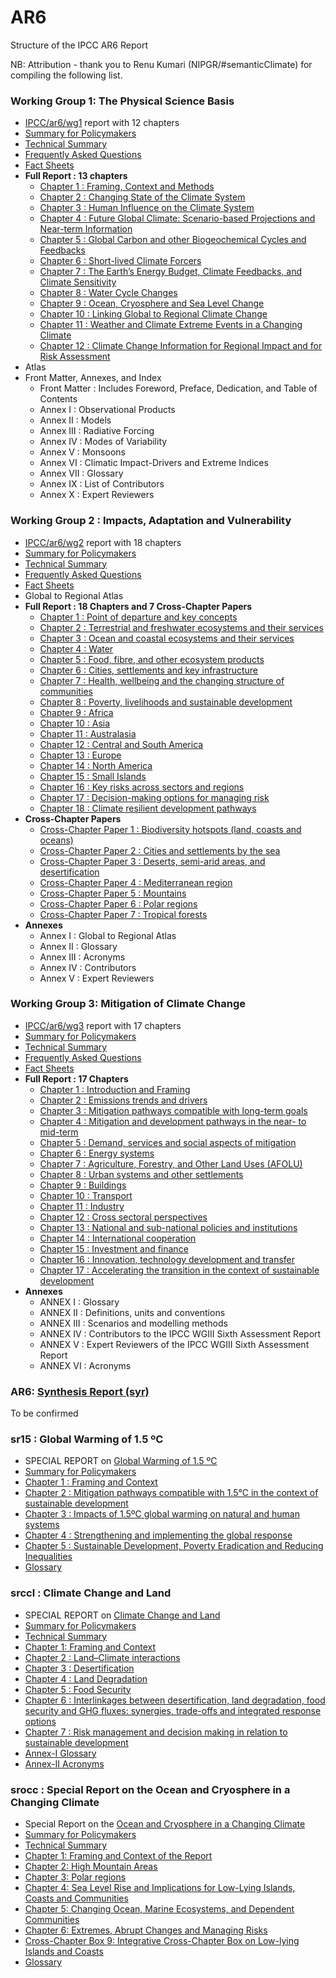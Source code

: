 # AR6 {.unnumbered}

Structure of the IPCC AR6 Report

NB: Attribution \- thank you to Renu Kumari (NIPGR/\#semanticClimate) for compiling the following list. 

### **Working Group 1: The Physical Science Basis**

* [IPCC/ar6/wg1](https://www.ipcc.ch/report/ar6/wg1/) report with 12 chapters  
* [Summary for Policymakers](https://www.ipcc.ch/report/ar6/wg1/chapter/summary-for-policymakers/)  
* [Technical Summary](https://www.ipcc.ch/report/ar6/wg1/chapter/technical-summary/)  
* [Frequently Asked Questions](https://www.ipcc.ch/report/ar6/wg1/resources/frequently-asked-questions/)  
* [Fact Sheets](https://www.ipcc.ch/report/ar6/wg1/resources/factsheets/)  
* **Full Report : 13 chapters**  
  * [Chapter 1 : Framing, Context and Methods](https://www.ipcc.ch/report/ar6/wg1/chapter/chapter-1)  
  * [Chapter 2 : Changing State of the Climate System](https://www.ipcc.ch/report/ar6/wg1/chapter/chapter-2)  
  * [Chapter 3 : Human Influence on the Climate System](https://www.ipcc.ch/report/ar6/wg1/chapter/chapter-3)  
  * [Chapter 4 : Future Global Climate: Scenario-based Projections and Near-term Information](https://www.ipcc.ch/report/ar6/wg1/chapter/chapter-4)  
  * [Chapter 5 : Global Carbon and other Biogeochemical Cycles and Feedbacks](https://www.ipcc.ch/report/ar6/wg1/chapter/chapter-5)  
  * [Chapter 6 : Short-lived Climate Forcers](https://www.ipcc.ch/report/ar6/wg1/chapter/chapter-6)  
  * [Chapter 7 : The Earth’s Energy Budget, Climate Feedbacks, and Climate Sensitivity](https://www.ipcc.ch/report/ar6/wg1/chapter/chapter-7)  
  * [Chapter 8 : Water Cycle Changes](https://www.ipcc.ch/report/ar6/wg1/chapter/chapter-8)  
  * [Chapter 9 : Ocean, Cryosphere and Sea Level Change](https://www.ipcc.ch/report/ar6/wg1/chapter/chapter-9)  
  * [Chapter 10 : Linking Global to Regional Climate Change](https://www.ipcc.ch/report/ar6/wg1/chapter/chapter-10)  
  * [Chapter 11 : Weather and Climate Extreme Events in a Changing Climate](https://www.ipcc.ch/report/ar6/wg1/chapter/chapter-11)  
  * [Chapter 12 : Climate Change Information for Regional Impact and for Risk Assessment](https://www.ipcc.ch/report/ar6/wg1/chapter/chapter-12)  
* Atlas  
* Front Matter, Annexes, and Index  
  * Front Matter : Includes Foreword, Preface, Dedication, and Table of Contents  
  * Annex I : Observational Products  
  * Annex II : Models  
  * Annex III : Radiative Forcing  
  * Annex IV : Modes of Variability  
  * Annex V : Monsoons  
  * Annex VI : Climatic Impact-Drivers and Extreme Indices  
  * Annex VII : Glossary  
  * Annex IX : List of Contributors  
  * Annex X : Expert Reviewers

### **Working Group 2 : Impacts, Adaptation and Vulnerability**

* [IPCC/ar6/wg2](https://www.ipcc.ch/report/ar6/wg2/) report with 18 chapters  
* [Summary for Policymakers](https://www.ipcc.ch/report/ar6/wg2/chapter/summary-for-policymakers/)  
* [Technical Summary](https://www.ipcc.ch/report/ar6/wg2/chapter/technical-summary/)  
* [Frequently Asked Questions](https://www.ipcc.ch/report/ar6/wg2/about/frequently-asked-questions)  
* [Fact Sheets](https://www.ipcc.ch/report/ar6/wg2/about/factsheets)  
* Global to Regional Atlas  
* **Full Report : 18 Chapters and 7 Cross-Chapter Papers**  
  * [Chapter 1 : Point of departure and key concepts](https://www.ipcc.ch/report/ar6/wg2/chapter/chapter-1)  
  * [Chapter 2 : Terrestrial and freshwater ecosystems and their services](https://www.ipcc.ch/report/ar6/wg2/chapter/chapter-2)  
  * [Chapter 3 : Ocean and coastal ecosystems and their services](https://www.ipcc.ch/report/ar6/wg2/chapter/chapter-3)  
  * [Chapter 4 : Water](https://www.ipcc.ch/report/ar6/wg2/chapter/chapter-4)  
  * [Chapter 5 : Food, fibre, and other ecosystem products](https://www.ipcc.ch/report/ar6/wg2/chapter/chapter-5)  
  * [Chapter 6 : Cities, settlements and key infrastructure](https://www.ipcc.ch/report/ar6/wg2/chapter/chapter-6)  
  * [Chapter 7 : Health, wellbeing and the changing structure of communities](https://www.ipcc.ch/report/ar6/wg2/chapter/chapter-7)  
  * [Chapter 8 : Poverty, livelihoods and sustainable development](https://www.ipcc.ch/report/ar6/wg2/chapter/chapter-8)  
  * [Chapter 9 : Africa](https://www.ipcc.ch/report/ar6/wg2/chapter/chapter-9)  
  * [Chapter 10 : Asia](https://www.ipcc.ch/report/ar6/wg2/chapter/chapter-10)  
  * [Chapter 11 : Australasia](https://www.ipcc.ch/report/ar6/wg2/chapter/chapter-11)  
  * [Chapter 12 : Central and South America](https://www.ipcc.ch/report/ar6/wg2/chapter/chapter-12)  
  * [Chapter 13 : Europe](https://www.ipcc.ch/report/ar6/wg2/chapter/chapter-13)  
  * [Chapter 14 : North America](https://www.ipcc.ch/report/ar6/wg2/chapter/chapter-14)  
  * [Chapter 15 : Small Islands](https://www.ipcc.ch/report/ar6/wg2/chapter/chapter-15)  
  * [Chapter 16 : Key risks across sectors and regions](https://www.ipcc.ch/report/ar6/wg2/chapter/chapter-16)  
  * [Chapter 17 : Decision-making options for managing risk](https://www.ipcc.ch/report/ar6/wg2/chapter/chapter-17)  
  * [Chapter 18 : Climate resilient development pathways](https://www.ipcc.ch/report/ar6/wg2/chapter/chapter-18)  
* **Cross-Chapter Papers**  
  * [Cross-Chapter Paper 1 : Biodiversity hotspots (land, coasts and oceans)](https://www.ipcc.ch/report/ar6/wg2/chapter/ccp1/)  
  * [Cross-Chapter Paper 2 : Cities and settlements by the sea](https://www.ipcc.ch/report/ar6/wg2/chapter/ccp2/)  
  * [Cross-Chapter Paper 3 : Deserts, semi-arid areas, and desertification](https://www.ipcc.ch/report/ar6/wg2/chapter/ccp3/)  
  * [Cross-Chapter Paper 4 : Mediterranean region](https://www.ipcc.ch/report/ar6/wg2/chapter/ccp4/)  
  * [Cross-Chapter Paper 5 : Mountains](https://www.ipcc.ch/report/ar6/wg2/chapter/ccp5/)  
  * [Cross-Chapter Paper 6 : Polar regions](https://www.ipcc.ch/report/ar6/wg2/chapter/ccp6/)  
  * [Cross-Chapter Paper 7 : Tropical forests](https://www.ipcc.ch/report/ar6/wg2/chapter/ccp7/)  
* **Annexes**  
  * Annex I : Global to Regional Atlas  
  * Annex II : Glossary  
  * Annex III : Acronyms  
  * Annex IV : Contributors  
  * Annex V : Expert Reviewers

### **Working Group 3: Mitigation of Climate Change**

* [IPCC/ar6/wg3](https://www.ipcc.ch/report/ar6/wg3/) report with 17 chapters  
* [Summary for Policymakers](https://www.ipcc.ch/report/ar6/wg3/chapter/summary-for-policymakers/)  
* [Technical Summary](https://www.ipcc.ch/report/ar6/wg3/chapter/technical-summary/)  
* [Frequently Asked Questions](https://www.ipcc.ch/report/ar6/wg3/about/frequently-asked-questions)  
* [Fact Sheets](https://www.ipcc.ch/report/ar6/wg3/resources/factsheets)  
* **Full Report : 17 Chapters**  
  * [Chapter 1 : Introduction and Framing](https://www.ipcc.ch/report/ar6/wg3/chapter/chapter-1)  
  * [Chapter 2 : Emissions trends and drivers](https://www.ipcc.ch/report/ar6/wg3/chapter/chapter-2)  
  * [Chapter 3 : Mitigation pathways compatible with long-term goals](https://www.ipcc.ch/report/ar6/wg3/chapter/chapter-3)  
  * [Chapter 4 : Mitigation and development pathways in the near- to mid-term](https://www.ipcc.ch/report/ar6/wg3/chapter/chapter-4)  
  * [Chapter 5 : Demand, services and social aspects of mitigation](https://www.ipcc.ch/report/ar6/wg3/chapter/chapter-5)  
  * [Chapter 6 : Energy systems](https://www.ipcc.ch/report/ar6/wg3/chapter/chapter-6)  
  * [Chapter 7 : Agriculture, Forestry, and Other Land Uses (AFOLU)](https://www.ipcc.ch/report/ar6/wg3/chapter/chapter-7)  
  * [Chapter 8 : Urban systems and other settlements](https://www.ipcc.ch/report/ar6/wg3/chapter/chapter-8)  
  * [Chapter 9 : Buildings](https://www.ipcc.ch/report/ar6/wg3/chapter/chapter-9)  
  * [Chapter 10 : Transport](https://www.ipcc.ch/report/ar6/wg3/chapter/chapter-10)  
  * [Chapter 11 : Industry](https://www.ipcc.ch/report/ar6/wg3/chapter/chapter-11)  
  * [Chapter 12 : Cross sectoral perspectives](https://www.ipcc.ch/report/ar6/wg3/chapter/chapter-12)  
  * [Chapter 13 : National and sub-national policies and institutions](https://www.ipcc.ch/report/ar6/wg3/chapter/chapter-13)  
  * [Chapter 14 : International cooperation](https://www.ipcc.ch/report/ar6/wg3/chapter/chapter-14)  
  * [Chapter 15 : Investment and finance](https://www.ipcc.ch/report/ar6/wg3/chapter/chapter-15)  
  * [Chapter 16 : Innovation, technology development and transfer](https://www.ipcc.ch/report/ar6/wg3/chapter/chapter-16)  
  * [Chapter 17 : Accelerating the transition in the context of sustainable development](https://www.ipcc.ch/report/ar6/wg3/chapter/chapter-17)  
* **Annexes**  
  * ANNEX I : Glossary  
  * ANNEX II : Definitions, units and conventions  
  * ANNEX III : Scenarios and modelling methods  
  * ANNEX IV : Contributors to the IPCC WGIII Sixth Assessment Report  
  * ANNEX V : Expert Reviewers of the IPCC WGIII Sixth Assessment Report  
  * ANNEX VI : Acronyms

### AR6: [**Synthesis Report** (syr)](https://www.ipcc.ch/report/ar6/syr/)

To be confirmed

### **sr15 : Global Warming of 1.5 ºC**

* SPECIAL REPORT on [Global Warming of 1.5 ºC](https://www.ipcc.ch/sr15/)  
* [Summary for Policymakers](https://www.ipcc.ch/sr15/chapter/spm/)  
* [Chapter 1 : Framing and Context](https://www.ipcc.ch/sr15/chapter/chapter-1)  
* [Chapter 2 : Mitigation pathways compatible with 1.5°C in the context of sustainable development](https://www.ipcc.ch/sr15/chapter/chapter-2)  
* [Chapter 3 : Impacts of 1.5ºC global warming on natural and human systems](https://www.ipcc.ch/sr15/chapter/chapter-3)  
* [Chapter 4 : Strengthening and implementing the global response](https://www.ipcc.ch/sr15/chapter/chapter-4)  
* [Chapter 5 : Sustainable Development, Poverty Eradication and Reducing Inequalities](https://www.ipcc.ch/sr15/chapter/chapter-5)  
* [Glossary](https://www.ipcc.ch/sr15/chapter/glossary/)

### **srccl : Climate Change and Land**

* SPECIAL REPORT on [Climate Change and Land](https://www.ipcc.ch/srccl/)  
* [Summary for Policymakers](https://www.ipcc.ch/srccl/chapter/summary-for-policymakers/)  
* [Technical Summary](https://www.ipcc.ch/srccl/chapter/technical-summary/)  
* [Chapter 1: Framing and Context](https://www.ipcc.ch/srccl/chapter/chapter-1)  
* [Chapter 2 : Land–Climate interactions](https://www.ipcc.ch/srccl/chapter/chapter-2)  
* [Chapter 3 : Desertification](https://www.ipcc.ch/srccl/chapter/chapter-2)  
* [Chapter 4 : Land Degradation](https://www.ipcc.ch/srccl/chapter/chapter-4)  
* [Chapter 5 : Food Security](https://www.ipcc.ch/srccl/chapter/chapter-5)  
* [Chapter 6 : Interlinkages between desertification, land degradation, food security and GHG fluxes: synergies, trade-offs and integrated response options](https://www.ipcc.ch/srccl/chapter/chapter-6)  
* [Chapter 7 : Risk management and decision making in relation to sustainable development](https://www.ipcc.ch/srccl/chapter/chapter-7)  
* [Annex-I Glossary](https://www.ipcc.ch/srccl/chapter/glossary/)  
* [Annex-II Acronyms](https://www.ipcc.ch/srccl/chapter/annex-ii-acronyms/)

### **srocc : Special Report on the Ocean and Cryosphere in a Changing Climate**

* Special Report on the [Ocean and Cryosphere in a Changing Climate](https://www.ipcc.ch/srocc/)  
* [Summary for Policymakers](https://www.ipcc.ch/srocc/chapter/summary-for-policymakers/)  
* [Technical Summary](https://www.ipcc.ch/srocc/chapter/technical-summary/)  
* [Chapter 1: Framing and Context of the Report](https://www.ipcc.ch/srocc/chapter/chapter-1)  
* [Chapter 2: High Mountain Areas](https://www.ipcc.ch/srocc/chapter/chapter-2)  
* [Chapter 3: Polar regions](https://www.ipcc.ch/srocc/chapter/chapter-3)  
* [Chapter 4: Sea Level Rise and Implications for Low-Lying Islands, Coasts and Communities](https://www.ipcc.ch/srocc/chapter/chapter-4)  
* [Chapter 5: Changing Ocean, Marine Ecosystems, and Dependent Communities](https://www.ipcc.ch/srocc/chapter/chapter-5)  
* [Chapter 6: Extremes, Abrupt Changes and Managing Risks](https://www.ipcc.ch/srocc/chapter/chapter-6)  
* [Cross-Chapter Box 9: Integrative Cross-Chapter Box on Low-lying Islands and Coasts](https://www.ipcc.ch/srocc/chapter/cross-chapter-box-9-integrative-cross-chapter-box-on-low-lying-islands-and-coasts/)  
* [Glossary](https://www.ipcc.ch/srocc/chapter/glossary/)

